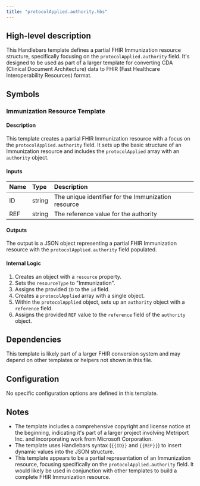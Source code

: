 ```yaml
---
title: "protocolApplied.authority.hbs"
---
```


## High-level description
This Handlebars template defines a partial FHIR Immunization resource structure, specifically focusing on the `protocolApplied.authority` field. It's designed to be used as part of a larger template for converting CDA (Clinical Document Architecture) data to FHIR (Fast Healthcare Interoperability Resources) format.

## Symbols

### Immunization Resource Template
#### Description
This template creates a partial FHIR Immunization resource with a focus on the `protocolApplied.authority` field. It sets up the basic structure of an Immunization resource and includes the `protocolApplied` array with an `authority` object.

#### Inputs
| Name | Type | Description |
|:-----|:-----|:------------|
| ID   | string | The unique identifier for the Immunization resource |
| REF  | string | The reference value for the authority |

#### Outputs
The output is a JSON object representing a partial FHIR Immunization resource with the `protocolApplied.authority` field populated.

#### Internal Logic
1. Creates an object with a `resource` property.
2. Sets the `resourceType` to "Immunization".
3. Assigns the provided `ID` to the `id` field.
4. Creates a `protocolApplied` array with a single object.
5. Within the `protocolApplied` object, sets up an `authority` object with a `reference` field.
6. Assigns the provided `REF` value to the `reference` field of the `authority` object.

## Dependencies
This template is likely part of a larger FHIR conversion system and may depend on other templates or helpers not shown in this file.

## Configuration
No specific configuration options are defined in this template.

## Notes
- The template includes a comprehensive copyright and license notice at the beginning, indicating it's part of a larger project involving Metriport Inc. and incorporating work from Microsoft Corporation.
- The template uses Handlebars syntax (`{{ID}}` and `{{REF}}`) to insert dynamic values into the JSON structure.
- This template appears to be a partial representation of an Immunization resource, focusing specifically on the `protocolApplied.authority` field. It would likely be used in conjunction with other templates to build a complete FHIR Immunization resource.